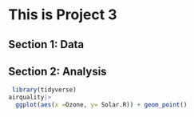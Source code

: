 # This is Project 3

## Section 1: Data



## Section 2: Analysis

```r
 library(tidyverse)
airquality|>
  ggplot(aes(x =Ozone, y= Solar.R)) + geom_point()
    
```
